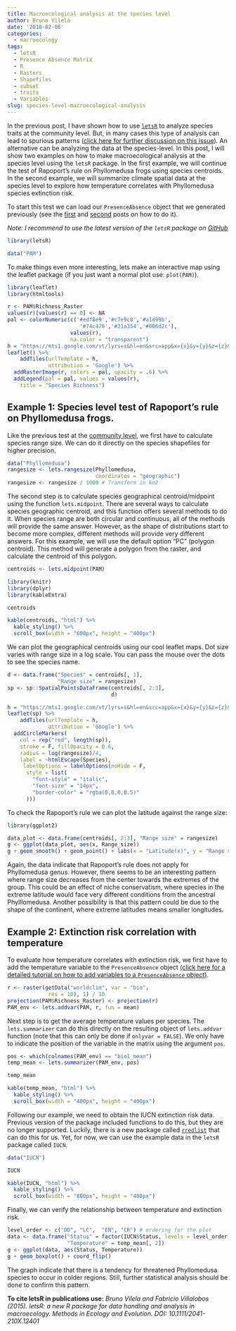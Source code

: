```yaml
---
title: Macroecological analysis at the species level
author: Bruno Vilela
date: '2018-02-06'
categories:
  - macroecology
tags:
  - letsR
  - Presence Absence Matrix
  - R
  - Rasters
  - Shapefiles
  - subset
  - traits
  - Variables
slug: species-level-macroecological-analysis
---
```


In the previous post, I have shown how to use [`letsR`](http://onlinelibrary.wiley.com/doi/10.1111/2041-210X.12401/abstract) to analyze species traits at the community level. But, in many cases this type of analysis can lead to spurious patterns ([click here for further discussion on this issue](http://onlinelibrary.wiley.com/doi/10.1111/jbi.12953/full)). An alternative can be analyzing the data at the species-level. In this post, I will show two examples on how to make macroecological analysis at the species level using the `letsR` package. In the first example, we will continue the test of Rapoport's rule on Phyllomedusa frogs using species centroids. In the second example, we will summarize climate spatial data at the species level to explore how temperature correlates with Phyllomedusa species extinction risk. 

To start this test we can load our `PresenceAbsence` object that we generated previously  (see the [first](https://rmacroecology.netlify.com/2018/01/23/a-guide-to-transform-species-shapefiles-into-a-presence-absence-matrix-based-on-a-user-defined-grid-system/) and [second](https://rmacroecology.netlify.com/2018/01/24/transfom-a-matrix-of-species-presence-absence-into-a-presenceabsence-object/) posts on how to do it).

*Note: I recommend to use the latest version of the `letsR` package on [GitHub](https://github.com/macroecology/letsR)*
```r
library(letsR)
```
```r
data("PAM")
```

To make things even more interesting, lets make an interactive map using the leaflet package (if you just want a normal plot use: `plot(PAM)`).
```r
library(leaflet)
library(htmltools)

```

```r
r <- PAM$Richness_Raster
values(r)[values(r) == 0] <- NA
pal <- colorNumeric(c('#edf8e9','#c7e9c0','#a1d99b',
                       '#74c476','#31a354','#006d2c'), 
                    values(r), 
                    na.color = "transparent")
h = "https://mts1.google.com/vt/lyrs=s&hl=en&src=app&x={x}&y={y}&z={z}&s=G"
leaflet() %>% 
    addTiles(urlTemplate = h,
             attribution = 'Google') %>%
  addRasterImage(r, colors = pal, opacity = .6) %>%
  addLegend(pal = pal, values = values(r),
    title = "Species Richness")
```

## Example 1: Species level test of Rapoport's rule on Phyllomedusa frogs.

Like the previous test at the [community level](https://rmacroecology.netlify.com/2018/01/30/mapping-species-traits/), we first have to calculate species range size. We can do it directly on the species shapefiles for higher precision. 
```r
data("Phyllomedusa")
rangesize <- lets.rangesize(Phyllomedusa,
                            coordinates = "geographic")
rangesize <- rangesize / 1000 # Transform in km2
```

The second step is to calculate species geographical centroid/midpoint using the function `lets.midpoint`. There are several ways to calculate species geographic centroid, and this function offers several methods to do it. When species range are both circular and continuous, all of the methods will provide the same answer. However, as the shape of distributions start to become more complex, different methods will provide very different answers. For this example, we will use the default option "PC" (polygon centroid). This method  will generate a polygon from the raster, and calculate the centroid of this polygon.
```r
centroids <- lets.midpoint(PAM)
```

```r
library(knitr)
library(dplyr)
library(kableExtra)
```

```r
centroids
```

```r
kable(centroids, "html") %>%
  kable_styling() %>%
  scroll_box(width = "600px", height = "400px")
```

We can plot the geographical centroids using our cool leaflet maps. Dot size varies with range size in a log scale. You can pass the mouse over the dots to see the species name. 
```r
d <- data.frame("Species" = centroids[, 1], 
                "Range size" = rangesize)
sp <- sp::SpatialPointsDataFrame(centroids[, 2:3], 
                                 d)

h = "https://mts1.google.com/vt/lyrs=s&hl=en&src=app&x={x}&y={y}&z={z}&s=G"
leaflet(sp) %>% 
    addTiles(urlTemplate = h,
             attribution = 'Google') %>%
  addCircleMarkers(
    col = rep("red", length(sp)),
    stroke = F, fillOpacity = 0.6, 
    radius = log(rangesize)/4,
    label = ~htmlEscape(Species),
     labelOptions = labelOptions(noHide = F,
      style = list(
        "font-style" = "italic",
        "font-size" = "14px",
        "border-color" = "rgba(0,0,0,0.5)"
      )))
```

To check the Rapoport's rule we can plot the latitude against the range size:
```r
library(ggplot2)
```

```r
data_plot <- data.frame(centroids[, 2:3], "Range size" = rangesize)
g <- ggplot(data_plot, aes(x, Range_size))
g + geom_smooth() + geom_point() + labs(x = "Latitude(x)", y = "Range size")
```

Again, the data indicate that Rapoport's rule does not apply for Phyllomedusa genus.
However, there seems to be an interesting pattern where range size decreases from the center towards the extremes of the group. This could be an effect of niche conservatism, where species in the extreme latitude would face very different conditions from the ancestral Phylllomedusa. Another possibility is that this pattern could be due to the shape of the continent, where extreme latitudes means smaller longitudes. 


## Example 2: Extinction risk correlation with temperature
To evaluate how temperature correlates with extinction risk, we first have to add the temperature variable to the `PresenceAbsence` object [(click here for a detailed tutorial on how to add variables to a  `PresenceAbsence` object)](https://rmacroecology.netlify.com/2018/01/26/adding-variables-to-a-presenceabsence-object/). 

```r
r <- raster(getData("worldclim", var = "bio", 
             res = 10), 1) / 10
projection(PAM$Richness_Raster) <- projection(r)
PAM_env <- lets.addvar(PAM, r, fun = mean)
```

Next step is to get the average temperature values per species. The `lets.summarizer` can do this directly on the resulting object of `lets.addvar` function (note that this can only be done if `onlyvar = FALSE`). We only have to indicate the position of the variable in the matrix using the argument `pos`. 

```r
pos <- which(colnames(PAM_env) == "bio1_mean")
temp_mean <- lets.summarizer(PAM_env, pos)
```

```r
temp_mean
```

```r
kable(temp_mean, "html") %>%
  kable_styling() %>%
  scroll_box(width = "400px", height = "400px")
```


Following our example, we need to obtain the IUCN extinction risk data. Previous version of the package included functions to do this, but they are no longer supported. Luckily, there is a new package called [`rredlist`](https://ropensci.org/tutorials/rredlist_tutorial/) that can do this for us. Yet, for now, we can use the example data in the `letsR` package  called `IUCN`.
```r
data("IUCN")
```

```r
IUCN
```

```r
kable(IUCN, "html") %>%
  kable_styling() %>%
  scroll_box(width = "800px", height = "400px")
```

Finally, we can verify the relationship between temperature and extinction risk.
```r
level_order <- c("DD", "LC",  "EN", "CR") # ordering for the plot
data <- data.frame("Status" = factor(IUCN$Status, levels = level_order),
                   "Temperature" = temp_mean[, 2])
g <- ggplot(data, aes(Status, Temperature))
g + geom_boxplot() + coord_flip()
```

The graph indicate that there is a tendency for threatened Phyllomedusa species to occur in colder regions. Still, further statistical analysis should be done to confirm this pattern. 



**To cite letsR in publications use:**
*Bruno Vilela and Fabricio Villalobos (2015). letsR: a new R package for data handling and analysis in macroecology. Methods in Ecology and Evolution. DOI: 10.1111/2041-210X.12401*



